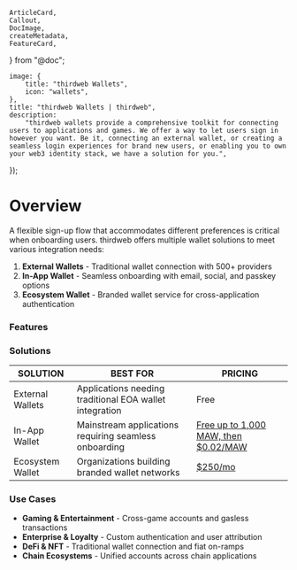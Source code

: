 	ArticleCard,
	Callout,
	DocImage,
	createMetadata,
	FeatureCard,
} from "@doc";

	image: {
		title: "thirdweb Wallets",
		icon: "wallets",
	},
	title: "thirdweb Wallets | thirdweb",
	description:
		"thirdweb wallets provide a comprehensive toolkit for connecting users to applications and games. We offer a way to let users sign in however you want. Be it, connecting an external wallet, or creating a seamless login experiences for brand new users, or enabling you to own your web3 identity stack, we have a solution for you.",
});

# Overview

A flexible sign-up flow that accommodates different preferences is critical when onboarding users. thirdweb offers multiple wallet solutions to meet various integration needs:

1. **External Wallets** - Traditional wallet connection with 500+ providers
2. **In-App Wallet** - Seamless onboarding with email, social, and passkey options
3. **Ecosystem Wallet** - Branded wallet service for cross-application authentication

<DocImage src={EcosystemWalletOverview} />

### Features

<div
	className="my-4 grid gap-2 md:grid-cols-2 lg:grid-cols-2 "
>
	<FeatureCard
		title="Wallet Support"
		description="500+ wallet providers supported"
		iconUrl="/icons/feature-cards/wallet.svg"
	/>
	<FeatureCard
		title="Fiat On-Ramp"
		description="Enable purchase options directly in modal"
			iconUrl="/icons/feature-cards/fiat-ramp.svg"
	/>
	<FeatureCard
		title="Seamless onboarding"
		description="Email, phone, social, and passkey options"
			iconUrl="/icons/feature-cards/fingerprint.svg"
	/>
	<FeatureCard
		title="Customizable"
		description="Match your applications branding"
		iconUrl="/icons/feature-cards/customize.svg"
	/>
	<FeatureCard
		title="Gasless"
		description="Enable free transactions with smart accounts"
		iconUrl="/icons/feature-cards/gasless.svg"
	/>
	<FeatureCard
		title="Localization"
		description="Support for multiple languages"
			iconUrl="/icons/feature-cards/localization.svg"
	/>
	<FeatureCard
		title="Cross-Chain Support"
		description="Enable end users to view assets, balances, and activities for apps and games across any EVM-compatible chain"
		iconUrl="/icons/feature-cards/compatibility.svg"
	/>
	<FeatureCard
		title="User Attribution & Analytics"
		description="Unlock analytics for developers and end user activity across your ecosystem"
		iconUrl="/icons/feature-cards/compatibility.svg"
	/>
</div>

### Solutions

| SOLUTION         | BEST FOR                                                | PRICING                                                              |
| ---------------- | ------------------------------------------------------- | -------------------------------------------------------------------- |
| External Wallets | Applications needing traditional EOA wallet integration | Free                                                                 |
| In-App Wallet    | Mainstream applications requiring seamless onboarding   | [Free up to 1,000 MAW, then $0.02/MAW](https://thirdweb.com/pricing) |
| Ecosystem Wallet | Organizations building branded wallet networks          | [$250/mo](https://thirdweb.com/pricing)                              |

### Use Cases

- **Gaming & Entertainment** - Cross-game accounts and gasless transactions
- **Enterprise & Loyalty** - Custom authentication and user attribution
- **DeFi & NFT** - Traditional wallet connection and fiat on-ramps
- **Chain Ecosystems** - Unified accounts across chain applications

<ArticleCard
	title="Getting started"
	description="See our get started guide for quickly getting up and running with thirdweb wallets on the various supported platform."
	href="/connect/wallet/get-started"
/>

<DocImage src={customModal} />

